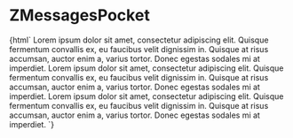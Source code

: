 
<Meta title="Notification/ZMessagesPocket" component="z-messages-pocket" />

# ZMessagesPocket

<Preview>
  <Story name="ZMessagesPocket-sample">
    {html`<z-messages-pocket
      pocketid="${text('pocketid', 'my-pocket')}"
      messages="${text('messages', '3')}"
      status="${select('status', {preview: 'preview', open: 'open', closed: 'closed'}, 'preview')}"
    >
      <z-pocket-message>
        Lorem ipsum dolor sit amet, consectetur adipiscing elit. Quisque fermentum convallis ex, eu
        faucibus velit dignissim in. Quisque at risus accumsan, auctor enim a, varius tortor. Donec egestas sodales mi
        at imperdiet.
      </z-pocket-message>
      <z-pocket-message>
        Lorem ipsum dolor sit amet, consectetur adipiscing elit. Quisque fermentum convallis ex, eu
        faucibus velit dignissim in. Quisque at risus accumsan, auctor enim a, varius tortor. Donec egestas sodales mi
        at imperdiet.
      </z-pocket-message>
      <z-pocket-message>
        Lorem ipsum dolor sit amet, consectetur adipiscing elit. Quisque fermentum convallis ex, eu
        faucibus velit dignissim in. Quisque at risus accumsan, auctor enim a, varius tortor. Donec egestas sodales mi
        at imperdiet.
      </z-pocket-message>
    </z-messages-pocket>`}
  </Story>
</Preview>

<Props of="z-messages-pocket" />


